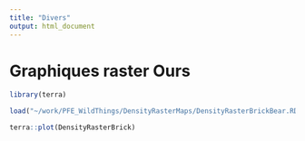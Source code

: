```yaml
---
title: "Divers"
output: html_document
---
```


# Graphiques raster Ours
```r
library(terra)

load("~/work/PFE_WildThings/DensityRasterMaps/DensityRasterBrickBear.RData")

terra::plot(DensityRasterBrick)

```

